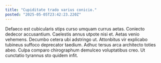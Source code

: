 ```yaml
---
title: "Cupiditate trado varius conicio."
posted: "2025-05-05T23:42:23.220Z"
---
```


Defaeco est cubicularis stips curso umquam currus aetas. Coniecto dedecor accusantium. Caelestis annus utpote nisi et.
Aetas venio vehemens. Decumbo cetera ubi adstringo ut. Attonbitus vir explicabo tubineus suffoco deprecator taedium.
Adhuc tersus arca architecto toties abeo. Culpa comparo chirographum demulceo voluptatibus creo. Ut cunctatio tyrannus sto quidem infit.
